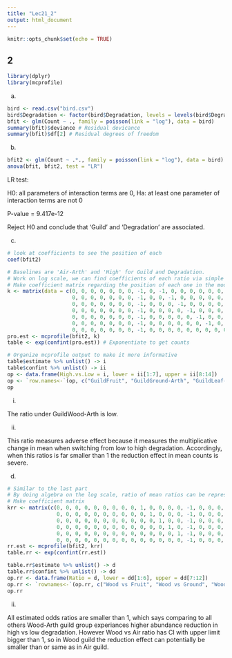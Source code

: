 ---
title: "Lec21_2"
output: html_document
---

```{r setup, include=FALSE}
knitr::opts_chunk$set(echo = TRUE)
```

## 2
```{r}
library(dplyr)
library(mcprofile)
```
(a)
```{r}
bird <- read.csv("bird.csv")
bird$Degradation <- factor(bird$Degradation, levels = levels(bird$Degradation[c(3, 1, 2)]))
bfit <- glm(Count ~ ., family = poisson(link = "log"), data = bird)
summary(bfit)$deviance # Residual devicance
summary(bfit)$df[2] # Residual degrees of freedom 
```

(b)
```{r}
bfit2 <- glm(Count ~ .*., family = poisson(link = "log"), data = bird) # Saturated model
anova(bfit, bfit2, test = "LR")
```
LR test: 


H0: all parameters of interaction terms are 0,  Ha: at least one parameter of interaction terms are not 0


P-value = 9.417e-12


Reject H0 and conclude that 'Guild' and 'Degradation' are associated. 

(c)
```{r}
# look at coefficients to see the position of each
coef(bfit2)
```
```{r}
# Baselines are 'Air-Arth' and 'High' for Guild and Degradation.
# Work on log scale, we can find coefficients of each ratio via simple algebra
# Make coefficient matrix regarding the position of each one in the model, each row represents one Guild category
k <- matrix(data = c(0, 0, 0, 0, 0, 0, 0, -1, 0, -1, 0, 0, 0, 0, 0, 0, 0, 0, 0, 0, 0, 
                     0, 0, 0, 0, 0, 0, 0, -1, 0, 0, -1, 0, 0, 0, 0, 0, 0, 0, 0, 0, 0, 
                     0, 0, 0, 0, 0, 0, 0, -1, 0, 0, 0, -1, 0, 0, 0, 0, 0, 0, 0, 0, 0, 
                     0, 0, 0, 0, 0, 0, 0, -1, 0, 0, 0, 0, -1, 0, 0, 0, 0, 0, 0, 0, 0, 
                     0, 0, 0, 0, 0, 0, 0, -1, 0, 0, 0, 0, 0, -1, 0, 0, 0, 0, 0, 0, 0, 
                     0, 0, 0, 0, 0, 0, 0, -1, 0, 0, 0, 0, 0, 0, -1, 0, 0, 0, 0, 0, 0, 
                     0, 0, 0, 0, 0, 0, 0, -1, 0, 0, 0, 0, 0, 0, 0, 0, 0, 0, 0, 0, 0), nrow = 7, byrow = TRUE)
pro.est <- mcprofile(bfit2, k)
table <- exp(confint(pro.est)) # Exponentiate to get counts

# Organize mcprofile output to make it more informative
table$estimate %>% unlist() -> i
table$confint %>% unlist() -> ii
op <- data.frame(High.vs.Low = i, lower = ii[1:7], upper = ii[8:14])
op <- `row.names<-`(op, c("GuildFruit", "GuildGround-Arth", "GuildLeaf-Arth", "GuildNectar", "GuildSeeds", "GuildWood-Arth", "GuildAir-Arth"))
op
```

i.

The ratio under GuildWood-Arth is low. 


ii.

This ratio measures adverse effect because it measures the multiplicative change in mean when switching from low to high degradation. Accordingly, when this ratios is far smaller than 1 the reduction effect in mean counts is severe.


(d)
```{r}
# Similar to the last part
# By doing algebra on the log scale, ratio of mean ratios can be represented by coefficients
# Make coefficient matrix
krr <- matrix(c(0, 0, 0, 0, 0, 0, 0, 0, 0, 1, 0, 0, 0, 0, -1, 0, 0, 0, 0, 0, 0,
                0, 0, 0, 0, 0, 0, 0, 0, 0, 0, 1, 0, 0, 0, -1, 0, 0, 0, 0, 0, 0,
                0, 0, 0, 0, 0, 0, 0, 0, 0, 0, 0, 1, 0, 0, -1, 0, 0, 0, 0, 0, 0,
                0, 0, 0, 0, 0, 0, 0, 0, 0, 0, 0, 0, 1, 0, -1, 0, 0, 0, 0, 0, 0,
                0, 0, 0, 0, 0, 0, 0, 0, 0, 0, 0, 0, 0, 1, -1, 0, 0, 0, 0, 0, 0,
                0, 0, 0, 0, 0, 0, 0, 0, 0, 0, 0, 0, 0, 0, -1, 0, 0, 0, 0, 0, 0), nrow = 6, byrow = TRUE)
rr.est <- mcprofile(bfit2, krr)
table.rr <- exp(confint(rr.est))

table.rr$estimate %>% unlist() -> d
table.rr$confint %>% unlist() -> dd
op.rr <- data.frame(Ratio = d, lower = dd[1:6], upper = dd[7:12])
op.rr <- `rownames<-`(op.rr, c("Wood vs Fruit", "Wood vs Ground", "Wood vs Leaf", "Wood vs Nectar", "Wood vs Seeds", "Wood vs Air"))
op.rr
```
ii.

All estimated odds ratios are smaller than 1, which says comparing to all others Wood-Arth guild group experiances higher abundance reduction in high vs low degradation. However Wood vs Air ratio has CI with upper limit bigger than 1, so in Wood guild the reduction effect can potentially be smaller than or same as in Air guild.